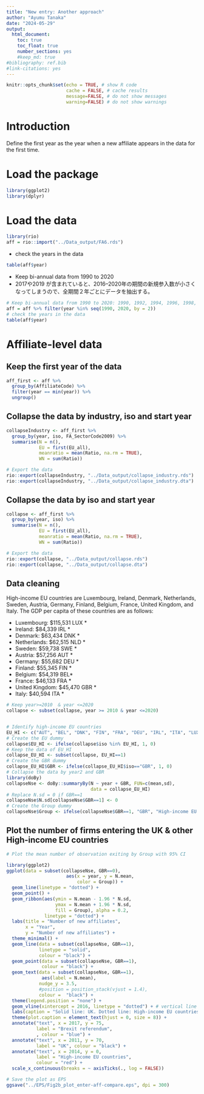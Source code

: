 ```yaml
---
title: "New entry: Another approach"
author: "Ayumu Tanaka"
date: "2024-05-29"
output:
  html_document:
    toc: true
    toc_float: true
    number_sections: yes
    #keep_md: true
#bibliography: ref.bib
#link-citations: yes
---
```


```r
knitr::opts_chunk$set(echo = TRUE, # show R code
                      cache = FALSE, # cache results
                      message=FALSE, # do not show messages
                      warning=FALSE) # do not show warnings

```


# Introduction

Define the first year as the year when a new affiliate appears in the data for the first time.


# Load the package

```r
library(ggplot2)
library(dplyr)
```

# Load the data

```r
library(rio)
aff = rio::import("../Data_output/FA6.rds")

```


- check the years in the data

```r
table(aff$year)
```


- Keep bi-annual data from 1990 to 2020
- 2017や2019 が含まれていると、2016--2020年の期間の新規参入数が小さくなってしまうので、全期間２年ごとにデータを抽出する。

```r
# Keep bi-annual data from 1990 to 2020: 1990, 1992, 1994, 1996, 1998, 2000, 2002, 2004, 2006, 2008, 2010, 2012, 2014, 2016, 2018, 2020
aff = aff %>% filter(year %in% seq(1990, 2020, by = 2))
# check the years in the data
table(aff$year)
```





# Affiliate-level data
## Keep the first year of the data

```r
aff_first <- aff %>% 
  group_by(AffiliateCode) %>% 
  filter(year == min(year)) %>% 
  ungroup()
```

## Collapse the data by industry, iso and start year

```r
collapseIndustry <- aff_first %>% 
  group_by(year, iso, FA_SectorCode2009) %>% 
  summarise(N = n(), 
            EU = first(EU_all),
            meanratio = mean(Ratio, na.rm = TRUE),
            WN = sum(Ratio))

# Export the data
rio::export(collapseIndustry, "../Data_output/collapse_industry.rds")
rio::export(collapseIndustry, "../Data_output/collapse_industry.dta")

```


## Collapse the data by iso and start year

```r
collapse <- aff_first %>% 
  group_by(year, iso) %>% 
  summarise(N = n(), 
            EU = first(EU_all),
            meanratio = mean(Ratio, na.rm = TRUE),
            WN = sum(Ratio))

# Export the data
rio::export(collapse, "../Data_output/collapse.rds")
rio::export(collapse, "../Data_output/collapse.dta")
```




## Data cleaning

High-income EU countries are Luxembourg, Ireland, Denmark, Netherlands, Sweden, Austria, Germany, Finland, Belgium, France, United Kingdom, and Italy. The GDP per capita of these countries are as follows:

- Luxembourg: $115,531 LUX *
- Ireland: $84,339 IRL *
- Denmark: $63,434 DNK *
- Netherlands: $62,515 NLD *
- Sweden: $59,738 SWE *
- Austria: $57,256 AUT *
- Germany: $55,682 DEU *
- Finland: $55,345 FIN *
- Belgium: $54,319 BEL*
- France: $46,133 FRA *
- United Kingdom: $45,470 GBR *
- Italy: $40,594 ITA *

```r

# Keep year>=2010  & year <=2020
collapse <- subset(collapse, year >= 2010 & year <=2020)


# Identify high-income EU countries
EU_HI <- c("AUT", "BEL", "DNK", "FIN", "FRA", "DEU", "IRL", "ITA", "LUX", "NLD", "SWE", "GBR")
# Create the EU dummy
collapse$EU_HI <- ifelse(collapse$iso %in% EU_HI, 1, 0)
# Keep the data of EU_HI
collapse_EU_HI <- subset(collapse, EU_HI==1)
# Create the GBR dummy
collapse_EU_HI$GBR <- ifelse(collapse_EU_HI$iso=="GBR", 1, 0)
# Collapse the data by year2 and GBR
library(doBy)
collapseNse <- doBy::summaryBy(N ~ year + GBR, FUN=c(mean,sd), 
                               data = collapse_EU_HI)
# Replace N.sd = 0 if GBR==1
collapseNse$N.sd[collapseNse$GBR==1] <- 0
# Create the Group dummy
collapseNse$Group <- ifelse(collapseNse$GBR==1, "GBR", "High-income EU countries")

```



## Plot the number of firms entering the UK & other High-income EU countries

```r
# Plot the mean number of observation exiting by Group with 95% CI

library(ggplot2)
ggplot(data = subset(collapseNse, GBR==0), 
                      aes(x = year, y = N.mean, 
                          color = Group)) +
  geom_line(linetype = "dotted") +
  geom_point() +
  geom_ribbon(aes(ymin = N.mean - 1.96 * N.sd, 
                  ymax = N.mean + 1.96 * N.sd, 
                  fill = Group), alpha = 0.2,
              linetype = "dotted") +
  labs(title = "Number of new affiliates",
       x = "Year",
       y = "Number of new affiliates") +
  theme_minimal() +
  geom_line(data = subset(collapseNse, GBR==1), 
            linetype = "solid",
            colour = "black") +
  geom_point(data = subset(collapseNse, GBR==1),
             colour = "black") +
  geom_text(data = subset(collapseNse, GBR==1),
             aes(label = N.mean),
            nudge_y = 3.5,
            #position = position_stack(vjust = 1.4),
            colour =  "black") +
  theme(legend.position = "none") +
  geom_vline(xintercept = 2016, linetype = "dotted") + # vertical line at 2016
  labs(caption = "Solid line: UK. Dotted line: High-income EU countries.") +
  theme(plot.caption = element_text(hjust = 0, size = 8)) +
  annotate("text", x = 2017, y = 75, 
           label = "Brexit referendum",
           , colour = "blue") +
  annotate("text", x = 2011, y = 70, 
           label = "UK", colour = "black") + 
  annotate("text", x = 2014, y = 0, 
           label = "High-income EU countries",
           colour = "red") +
  scale_x_continuous(breaks = ~ axisTicks(., log = FALSE)) 

# Save the plot as EPS
ggsave("../EPS/Fig2b_plot_enter-aff-compare.eps", dpi = 300)

```




